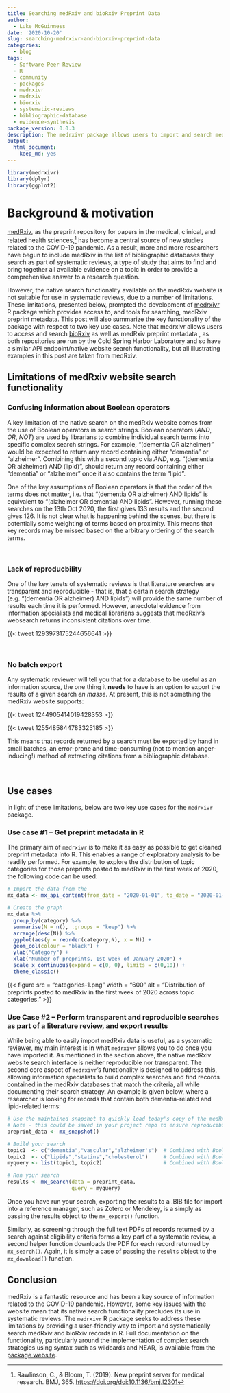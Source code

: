 ```yaml
---
title: Searching medRxiv and bioRxiv Preprint Data
author:
  - Luke McGuinness
date: '2020-10-20'
slug: searching-medrxivr-and-biorxiv-preprint-data
categories:
  - blog
tags:
  - Software Peer Review
  - R
  - community
  - packages
  - medrxivr
  - medrxiv
  - biorxiv
  - systematic-reviews
  - bibliographic-database
  - evidence-synthesis
package_version: 0.0.3
description: The medrxivr package allows users to import and search medRxiv and bioRxiv preprint metadata.
output:
  html_document:
    keep_md: yes
---
```


```r
library(medrxivr)
library(dplyr)
library(ggplot2)
```

# Background & motivation
[medRxiv](https://www.medrxiv.org/), as the preprint repository for papers in the medical, clinical, and related health sciences,[^1] has become a central source of new studies related to the COVID-19 pandemic. As a result, more and more researchers have begun to include medRxiv in the list of bibliographic databases they search as part of systematic reviews, a type of study that aims to find and bring together all available evidence on a topic in order to provide a comprehensive answer to a research question.

However, the native search functionality available on the medRxiv website is not suitable for use in systematic reviews, due to a number of limitations. These limitations, presented below, prompted the development of [medrxivr](https://docs.ropensci.org/medrxivr/) R package which provides access to, and tools for searching, medRxiv preprint metadata. This post will also summarize the key functionality of the package with respect to two key use cases. Note that medrxivr allows users to access and search [bioRxiv](https://www.biorxiv.org/) as well as medRxiv preprint metadata , as both repositories are run by the Cold Spring Harbor Laboratory and so have a similar API endpoint/native website search functionality, but all illustrating examples in this post are taken from medRxiv.

## Limitations of medRxiv website search functionality

### Confusing information about Boolean operators

A key limitation of the native search on the medRxiv website comes from the use of Boolean operators in search strings. Boolean operators (*AND*, *OR*, *NOT*) are used by librarians to combine individual search terms into specific complex search strings. For example, "(dementia OR alzheimer)" would be expected to return any record containing either "dementia" or "alzheimer". Combining this with a second topic via *AND*, e.g. "(dementia OR alzheimer) AND (lipid)", should return any record containing either "dementia" or "alzheimer" once it also contains the term "lipid".

One of the key assumptions of Boolean operators is that the order of the terms does not matter, i.e. that "(dementia OR alzheimer) AND lipids" is equivalent to "(alzheimer OR dementia) AND lipids". However, running these searches on the 13th Oct 2020, the first gives 133 results and the second gives 126. It is not clear what is happening behind the scenes, but there is potentially some weighting of terms based on proximity. This means that key records may be missed based on the arbitrary ordering of the search terms.

<br>

### Lack of reproducbility

One of the key tenets of systematic reviews is that literature searches are transparent and reproducible - that is, that a certain search strategy (e.g. "(dementia OR alzheimer) AND lipids") will provide the same number of results each time it is performed. However, anecdotal evidence from information specialists and medical librarians suggests that medRxiv's websearch returns inconsistent citations over time.

<!--html_preserve-->
{{< tweet 1293973175244656641 >}}
<!--/html_preserve-->

<br>

### No batch export

Any systematic reviewer will tell you that for a database to be useful as an information source, the one thing it **needs** to have is an option to export the results of a given search _en masse_. At present, this is not something the medRxiv website supports:

<!--html_preserve-->
{{< tweet 1244905414019428353 >}}
<!--/html_preserve-->

<!--html_preserve-->
{{< tweet 1255485844783325185 >}}
<!--/html_preserve-->

This means that records returned by a search must be exported by hand in small batches, an error-prone and time-consuming (not to mention anger-inducing!) method of extracting citations from a bibliographic database.

<br>

## Use cases

In light of these limitations, below are two key use cases for the `medrxivr` package.

### Use case #1 – Get preprint metadata in R

The primary aim of `medrxivr` is to make it as easy as possible to get cleaned preprint metadata into R. This enables a range of exploratory analysis to be readily performed. For example, to explore the distribution of topic categories for those preprints posted to medRxiv in the first week of 2020, the following code can be used:

``` r
# Import the data from the 
mx_data <- mx_api_content(from_date = "2020-01-01", to_date = "2020-01-07")

# Create the graph 
mx_data %>%
  group_by(category) %>%
  summarise(N = n(), .groups = "keep") %>%
  arrange(desc(N)) %>%
  ggplot(aes(y = reorder(category,N), x = N)) +
  geom_col(colour = "black") + 
  ylab("Category") +
  xlab("Number of preprints, 1st week of January 2020") +
  scale_x_continuous(expand = c(0, 0), limits = c(0,10)) +
  theme_classic() 
```

<!--html_preserve-->
{{< figure src = "categories-1.png" width = "600" alt = "Distribution of preprints posted to medRxiv in the first week of 2020 across topic categories." >}}
<!--/html_preserve-->

### Use Case #2 – Perform transparent and reproducible searches as part of a literature review, and export results

While being able to easily import medRxiv data is useful, as a systematic reviewer, my main interest is in what `medrxivr` allows you to do once you have imported it. As mentioned in the section above, the native medRxiv website search interface is neither reproducible nor transparent. The second core aspect of `medrxivr`'s functionality is designed to address this, allowing information specialists to build complex searches and find records contained in the medRxiv databases that match the criteria, all while documenting their search strategy. An example is given below, where a researcher is looking for records that contain both dementia-related and lipid-related terms:

``` r

# Use the maintained snapshot to quickly load today's copy of the medRxiv database
# Note - this could be saved in your project repo to ensure reproducibility
preprint_data <- mx_snapshot()

# Build your search
topic1  <- c("dementia","vascular","alzheimer's")  # Combined with Boolean OR
topic2  <- c("lipids","statins","cholesterol")     # Combined with Boolean OR
myquery <- list(topic1, topic2)                    # Combined with Boolean AND

# Run your search
results <- mx_search(data = preprint_data,
                     query = myquery)

```

Once you have run your search, exporting the results to a .BIB file for import into a reference manager, such as Zotero or Mendeley, is a simply as passing the results object to the `mx_export()` function.

Similarly, as screening through the full text PDFs of records returned by a search against eligibility criteria forms a key part of a systematic review, a second helper function downloads the PDF for each record returned by `mx_search()`. Again, it is simply a case of passing the `results` object to the `mx_download()` function.

## Conclusion

medRxiv is a fantastic resource and has been a key source of information related to the COVID-19 pandemic. However, some key issues with the website mean that its native search functionality precludes its use in systematic reviews. The `medrxivr` R package seeks to address these limitations by providing a user-friendly way to import and systematically search medRxiv and bioRxiv records in R. Full documentation on the functionality, particularly around the implementation of complex search strategies using syntax such as wildcards and NEAR, is available from the [package website](https://docs.ropensci.org/medrxivr/).

[^1]: Rawlinson, C., & Bloom, T. (2019). New preprint server for medical research. BMJ, 365. <https://doi.org/doi:10.1136/bmj.l2301>
